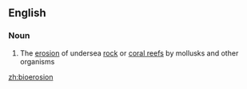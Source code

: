 ==English==

===Noun===
{{wikipedia}}
{{en-noun|-}}

# The [[erosion]] of undersea [[rock]] or [[coral reef]]s by mollusks and other organisms

[[zh:bioerosion]]